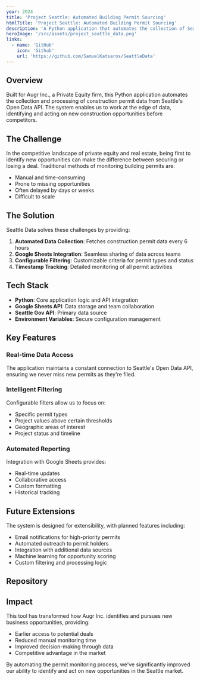```yaml
---
year: 2024
title: 'Project Seattle: Automated Building Permit Sourcing'
htmlTitle: 'Project Seattle: Automated Building Permit Sourcing'
description: 'A Python application that automates the collection of Seattle construction permit data to identify new business opportunities.'
heroImage: '/src/assets/project_seattle_data.png'
links:
  - name: 'GitHub'
    icon: 'Github'
    url: 'https://github.com/SamuelKatsaros/SeattleData'
---
```



## Overview

Built for Augr Inc., a Private Equity firm, this Python application automates the collection and processing of construction permit data from Seattle's Open Data API. The system enables us to work at the edge of data, identifying and acting on new construction opportunities before competitors.

## The Challenge

In the competitive landscape of private equity and real estate, being first to identify new opportunities can make the difference between securing or losing a deal. Traditional methods of monitoring building permits are:

- Manual and time-consuming
- Prone to missing opportunities
- Often delayed by days or weeks
- Difficult to scale

## The Solution

Seattle Data solves these challenges by providing:

1. **Automated Data Collection**: Fetches construction permit data every 6 hours
2. **Google Sheets Integration**: Seamless sharing of data across teams
3. **Configurable Filtering**: Customizable criteria for permit types and status
4. **Timestamp Tracking**: Detailed monitoring of all permit activities

## Tech Stack

- **Python**: Core application logic and API integration
- **Google Sheets API**: Data storage and team collaboration
- **Seattle Gov API**: Primary data source
- **Environment Variables**: Secure configuration management

## Key Features

### Real-time Data Access
The application maintains a constant connection to Seattle's Open Data API, ensuring we never miss new permits as they're filed.

### Intelligent Filtering
Configurable filters allow us to focus on:
- Specific permit types
- Project values above certain thresholds
- Geographic areas of interest
- Project status and timeline

### Automated Reporting
Integration with Google Sheets provides:
- Real-time updates
- Collaborative access
- Custom formatting
- Historical tracking

## Future Extensions

The system is designed for extensibility, with planned features including:

- Email notifications for high-priority permits
- Automated outreach to permit holders
- Integration with additional data sources
- Machine learning for opportunity scoring
- Custom filtering and processing logic

## Repository

<div className='not-prose'>
  <GithubCard owner='SamuelKatsaros' repository='SeattleData' />
</div>

## Impact

This tool has transformed how Augr Inc. identifies and pursues new business opportunities, providing:

- Earlier access to potential deals
- Reduced manual monitoring time
- Improved decision-making through data
- Competitive advantage in the market

By automating the permit monitoring process, we've significantly improved our ability to identify and act on new opportunities in the Seattle market.